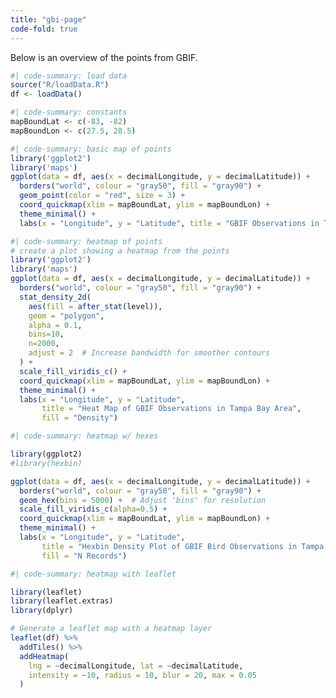 ```yaml
---
title: "gbi-page"
code-fold: true
---
```


Below is an overview of the points from GBIF.

```r
#| code-summary: load data
source("R/loadData.R")
df <- loadData()
```


```R
#| code-summary: constants
mapBoundLat <- c(-83, -82)
mapBoundLon <- c(27.5, 28.5)
```

```R
#| code-summary: basic map of points
library('ggplot2')
library('maps')
ggplot(data = df, aes(x = decimalLongitude, y = decimalLatitude)) +
  borders("world", colour = "gray50", fill = "gray90") +
  geom_point(color = "red", size = 3) +
  coord_quickmap(xlim = mapBoundLat, ylim = mapBoundLon) +
  theme_minimal() +
  labs(x = "Longitude", y = "Latitude", title = "GBIF Observations in Tampa Bay Area")
```

```R
#| code-summary: heatmap of points
# create a plot showing a heatmap from the points
library('ggplot2')
library('maps')
ggplot(data = df, aes(x = decimalLongitude, y = decimalLatitude)) +
  borders("world", colour = "gray50", fill = "gray90") +
  stat_density_2d(
    aes(fill = after_stat(level)), 
    geom = "polygon", 
    alpha = 0.1, 
    bins=10,
    n=2000,
    adjust = 2  # Increase bandwidth for smoother contours
  ) +
  scale_fill_viridis_c() +
  coord_quickmap(xlim = mapBoundLat, ylim = mapBoundLon) +
  theme_minimal() +
  labs(x = "Longitude", y = "Latitude", 
       title = "Heat Map of GBIF Observations in Tampa Bay Area",
       fill = "Density")
```

```R
#| code-summary: heatmap w/ hexes

library(ggplot2)
#library(hexbin)

ggplot(data = df, aes(x = decimalLongitude, y = decimalLatitude)) +
  borders("world", colour = "gray50", fill = "gray90") +
  geom_hex(bins = 5000) +  # Adjust 'bins' for resolution
  scale_fill_viridis_c(alpha=0.5) +
  coord_quickmap(xlim = mapBoundLat, ylim = mapBoundLon) +
  theme_minimal() +
  labs(x = "Longitude", y = "Latitude", 
       title = "Hexbin Density Plot of GBIF Bird Observations in Tampa Bay Area",
       fill = "N Records")
```
```r
#| code-summary: heatmap with leaflet

library(leaflet)
library(leaflet.extras)
library(dplyr)

# Generate a leaflet map with a heatmap layer
leaflet(df) %>%
  addTiles() %>%
  addHeatmap(
    lng = ~decimalLongitude, lat = ~decimalLatitude,
    intensity = ~10, radius = 10, blur = 20, max = 0.05
  )

```
